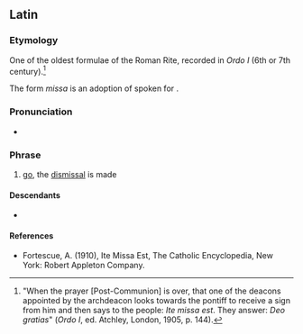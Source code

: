 ==Latin==
{{wikipedia|Ite, missa est}}

===Etymology===
One of the oldest formulae of the Roman Rite, recorded in ''Ordo I'' (6th or 7th century).<ref>"When the prayer [Post-Communion] is over, that one of the deacons appointed by the archdeacon looks towards the pontiff to receive a sign from him and then says to the people: ''Ite missa est''. They answer: ''Deo gratias''" (''Ordo I'', ed. Atchley, London, 1905, p. 144).</ref>

The form ''missa'' is an adoption of spoken {{cog|LL.|-}} for {{m|la|missiō||dismissal}}.

===Pronunciation===
* {{la-IPA|īte missa est|eccl=yes}}

===Phrase===
{{head|la|phrase|head=[[īte]] [[missa]] [[est]]}}

# {{lb|la|Ecclesiastical Latin}} [[go]], the [[dismissal]] is made

====Descendants====
* {{desc|la-ecc|missa|t=mass}}

====References====
<references/>

* Fortescue, A. (1910), Ite Missa Est, The Catholic Encyclopedia, New York: Robert Appleton Company.